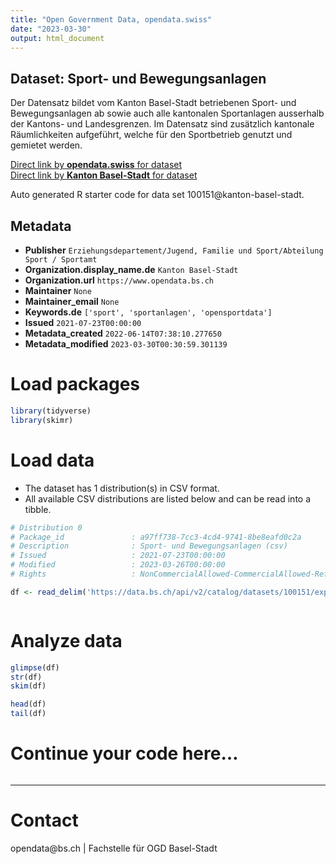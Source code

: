 ```yaml
---
title: "Open Government Data, opendata.swiss"
date: "2023-03-30"
output: html_document
---
```


## Dataset: Sport- und Bewegungsanlagen

Der Datensatz bildet vom Kanton Basel-Stadt betriebenen Sport- und Bewegungsanlagen ab sowie auch alle kantonalen Sportanlagen ausserhalb der Kantons- und Landesgrenzen. Im Datensatz sind zusätzlich kantonale Räumlichkeiten aufgeführt, welche für den Sportbetrieb genutzt und gemietet werden.

[Direct link by **opendata.swiss** for dataset](https://opendata.swiss/de/dataset/sport-und-bewegungsanlagen)<br>
[Direct link by **Kanton Basel-Stadt** for dataset](https://data.bs.ch/explore/dataset/100151/)

Auto generated R starter code for data set 100151@kanton-basel-stadt.

## Metadata

- **Publisher** `Erziehungsdepartement/Jugend, Familie und Sport/Abteilung Sport / Sportamt`
- **Organization.display_name.de** `Kanton Basel-Stadt`
- **Organization.url** `https://www.opendata.bs.ch`
- **Maintainer** `None`
- **Maintainer_email** `None`
- **Keywords.de** `['sport', 'sportanlagen', 'opensportdata']`
- **Issued** `2021-07-23T00:00:00`
- **Metadata_created** `2022-06-14T07:38:10.277650`
- **Metadata_modified** `2023-03-30T00:30:59.301139`


# Load packages

```r

library(tidyverse)
library(skimr)

```

# Load data

-   The dataset has 1 distribution(s) in CSV format.
-   All available CSV distributions are listed below and can be read into a tibble.

```r

# Distribution 0
# Package_id               : a97ff738-7cc3-4cd4-9741-8be8eafd0c2a
# Description              : Sport- und Bewegungsanlagen (csv)
# Issued                   : 2021-07-23T00:00:00
# Modified                 : 2023-03-26T00:00:00
# Rights                   : NonCommercialAllowed-CommercialAllowed-ReferenceRequired

df <- read_delim('https://data.bs.ch/api/v2/catalog/datasets/100151/exports/csv')



```

# Analyze data

```r

glimpse(df)
str(df)
skim(df)

head(df)
tail(df)

```

# Continue your code here...

```r

```

------------------------------------------------------------------------

# Contact

opendata@bs.ch | Fachstelle für OGD Basel-Stadt
